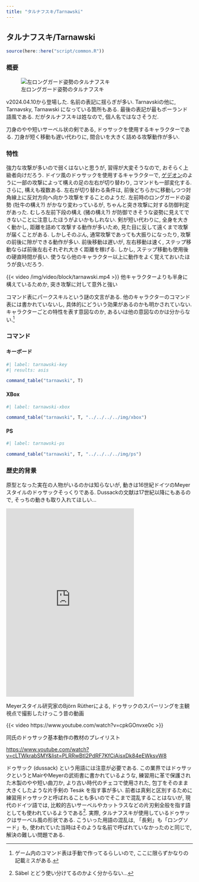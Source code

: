 ```yaml
---
title: "タルナフスキ/Tarnawski"
---
```


## タルナフスキ/Tarnawski {#sec-Tarnawski}

```r
source(here::here("script/common.R"))
```


### 概要 {-}

![左ロングガード姿勢のタルナフスキ](/img/Tarnawski.jpg){#fig-tarnawski}

v2024.04.10から登場した. 名前の表記に揺らぎが多い. Tarnavskiの他に, Tarnavsky, Tarnawski になっている箇所もある. 最後の表記が最もポーランド語風である. だがタルナフスキは姓なので, 個人名ではなさそうだ.

刀身のやや短いサーベル状の剣である, ドゥサックを使用するキャラクターである. 刀身が短く移動も遅い代わりに, 間合いを大きく詰める攻撃動作が多い.

### 特性 {-}

強力な攻撃が多いので弱くはないと思うが, 習得が大変そうなので, おそらく上級者向けだろう. ドイツ風のドゥサックを使用するキャラクターで, [ゲデオン](Gedeon.qmd#sec-Gedeon)のように一部の攻撃によって構えの足の左右が切り替わり, コマンドも一部変化する. さらに, 構えも複数ある.  左右が切り替わる条件は, 前後どちらかに移動しつつ対角線上に反対方向へ向かう攻撃をすることのようだ. 左前時のロングガードの姿勢 (牡牛の構え?) がかなり変わっているが, ちゃんと突き攻撃に対する防御判定があった. むしろ左前下段の構え (猪の構え?) が防御できそうな姿勢に見えてできないことに注意したほうがよいかもしれない. 剣が短い代わりに, 全身を大きく動かし, 距離を詰めて攻撃する動作が多いため, 見た目に反して遠くまで攻撃が届くことがある. しかしそのぶん, 通常攻撃であっても大振りになったり, 攻撃の前後に隙ができる動作が多い. 前後移動は遅いが, 左右移動は速く, ステップ移動ならば前後左右それぞれ大きく距離を稼げる. しかし, ステップ移動も使用後の硬直時間が長い. 使うなら他のキャラクター以上に動作をよく覚えておいたほうが良いだろう. 

{{< video /img/video/block/tarnawski.mp4 >}}
他キャラクターよりも半身に構えているためか, 突き攻撃に対して意外と強い

コマンド表にパークスキルという謎の文言がある. 他のキャラクターのコマンド表には書かれていないし, 具体的にどういう効果があるのかも明かされていない. キャラクターごとの特性を表す意図なのか, あるいは他の意図なのかは分からない.^[ゲーム内のコマンド表は手動で作ってるらしいので, ここに限らずかなりの記載ミスがある.]

### コマンド {-}

:::{.panel-tabset}

#### キーボード

```r
#| label: tarnawski-key
#| results: asis

command_table("tarnawski", T)
```

#### XBox

```r
#| label: tarnawski-xbox

command_table("tarnawski", T, "../../../../img/xbox")
```

#### PS

```r
#| label: tarnawski-ps

command_table("tarnawski", T, "../../../../img/ps")
```

:::

### 歴史的背景 {-}

原型となった実在の人物がいるのかは知らないが, 動きは16世紀ドイツのMeyerスタイルのドゥサックそっくりである. Dussackの文献は17世紀以降にもあるので, そっちの動きも取り入れてほしい...

<iframe src="https://assets.pinterest.com/ext/embed.html?id=1144125480328793373" height="507" width="345" frameborder="0" scrolling="no" ></iframe>

Meyerスタイル研究家のBjörn Rütherによる, ドゥサックのスパーリングを主観視点で撮影したけっこう昔の動画

{{< video https://www.youtube.com/watch?v=cpkGOnvxe0c >}}

同氏のドゥサック基本動作の教材のプレイリスト

<https://www.youtube.com/watch?v=cLTWkrabSMY&list=PLRRwBtI2PdRF7KfCiAisxDk84eEWksvW8>

ドゥサック (dussack) という用語には注意が必要である. この業界ではドゥサックというとMairやMeyerの武術書に書かれているような, 練習用に革で保護された木製のやや短い曲刀か, より古い時代のチェコで使用された, 包丁をそのまま大きくしたような片手剣の Tesák を指す事が多い. 前者は真剣と区別するために練習用ドゥサックと呼ばれることも多いのでそこまで混乱することはないが, 現代のドイツ語では, 比較的古いサーベルやカットラスなどの片刃剣全般を指す語としても使われているようである^[Säbel とどう使い分けてるのかよく分からない...]. 実際, タルナフスキが使用しているドゥサックはサーベル風の形状である. こういった用語の混乱は, 「長剣」も「ロングソード」も, 使われていた当時はそのような名前で呼ばれていなかったのと同じで, 解決の難しい問題である.
